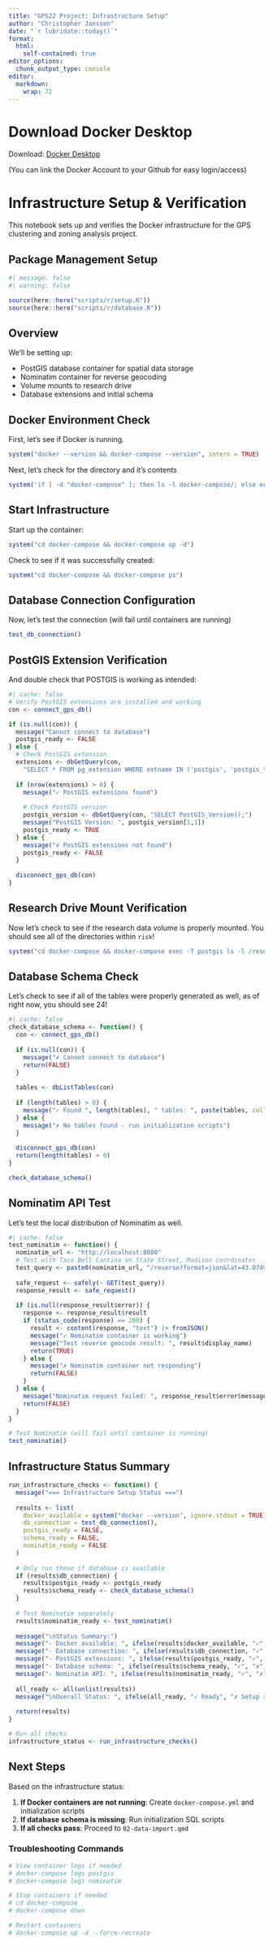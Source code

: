 ```yaml
---
title: "GPS22 Project: Infrastructure Setup"
author: "Christopher Janssen"
date: "`r lubridate::today()`"
format:
  html:
    self-contained: true
editor_options:
  chunk_output_type: console
editor:
  markdown:
    wrap: 72
---
```


# Download Docker Desktop

Download: [Docker
Desktop](https://www.docker.com/products/docker-desktop/)

(You can link the Docker Account to your Github for easy login/access)

# Infrastructure Setup & Verification

This notebook sets up and verifies the Docker infrastructure for the GPS
clustering and zoning analysis project.

## Package Management Setup

```r
#| message: false
#| warning: false

source(here::here("scripts/r/setup.R"))
source(here::here("scripts/r/database.R"))
```

## Overview

We'll be setting up:

-   PostGIS database container for spatial data storage
-   Nominatim container for reverse geocoding
-   Volume mounts to research drive
-   Database extensions and initial schema

## Docker Environment Check

First, let's see if Docker is running.

```r
system("docker --version && docker-compose --version", intern = TRUE) |> paste0()
```

Next, let's check for the directory and it's contents

```r
system('if [ -d "docker-compose" ]; then ls -l docker-compose/; else echo "docker-compose directory not found - needs to be created"; fi')
```

## Start Infrastructure

Start up the container:

```r
system("cd docker-compose && docker-compose up -d")
```

Check to see if it was successfully created:

```r
system("cd docker-compose && docker-compose ps")
```

## Database Connection Configuration

Now, let's test the connection (will fail until containers are running)

```r
test_db_connection()
```

## PostGIS Extension Verification

And double check that POSTGIS is working as intended:

```r
#| cache: false
# Verify PostGIS extensions are installed and working
con <- connect_gps_db()

if (is.null(con)) {
  message("Cannot connect to database")
  postgis_ready <- FALSE
} else {
  # Check PostGIS extension
  extensions <- dbGetQuery(con, 
    "SELECT * FROM pg_extension WHERE extname IN ('postgis', 'postgis_topology');")
  
  if (nrow(extensions) > 0) {
    message("✓ PostGIS extensions found")
    
    # Check PostGIS version
    postgis_version <- dbGetQuery(con, "SELECT PostGIS_Version();")
    message("PostGIS Version: ", postgis_version[1,1])
    postgis_ready <- TRUE
  } else {
    message("✗ PostGIS extensions not found")
    postgis_ready <- FALSE
  }
  
  disconnect_gps_db(con)
}
```

## Research Drive Mount Verification

Now let's check to see if the research data volume is properly mounted.
You should see all of the directories within `risk`!

```r
system("cd docker-compose && docker-compose exec -T postgis ls -l /research_data/")
```

## Database Schema Check

Let's check to see if all of the tables were properly generated as well,
as of right now, you should see 24!

```r
#| cache: false
check_database_schema <- function() {
  con <- connect_gps_db()
  
  if (is.null(con)) {
    message("✗ Cannot connect to database")
    return(FALSE)
  }
  
  tables <- dbListTables(con)
  
  if (length(tables) > 0) {
    message("✓ Found ", length(tables), " tables: ", paste(tables, collapse = ", "))
  } else {
    message("✗ No tables found - run initialization scripts")
  }
  
  disconnect_gps_db(con)
  return(length(tables) > 0)
}

check_database_schema()
```

## Nominatim API Test

Let's test the local distribution of Nominatim as well.

```r
#| cache: false
test_nominatim <- function() {
  nominatim_url <- "http://localhost:8080"
  # Test with Taco Bell Cantina on State Street, Madison coordinates
  test_query <- paste0(nominatim_url, "/reverse?format=json&lat=43.0749694&lon=-89.3943515")
  
  safe_request <- safely(~ GET(test_query))
  response_result <- safe_request()
  
  if (is.null(response_result$error)) {
    response <- response_result$result
    if (status_code(response) == 200) {
      result <- content(response, "text") |> fromJSON()
      message("✓ Nominatim container is working")
      message("Test reverse geocode result: ", result$display_name)
      return(TRUE)
    } else {
      message("✗ Nominatim container not responding")
      return(FALSE)
    }
  } else {
    message("Nominatim request failed: ", response_result$error$message)
    return(FALSE)
  }
}

# Test Nominatim (will fail until container is running)
test_nominatim()
```

## Infrastructure Status Summary

```r
run_infrastructure_checks <- function() {
  message("=== Infrastructure Setup Status ===")
  
  results <- list(
    docker_available = system("docker --version", ignore.stdout = TRUE) == 0,
    db_connection = test_db_connection(),
    postgis_ready = FALSE,
    schema_ready = FALSE,
    nominatim_ready = FALSE
  )
  
  # Only run these if database is available
  if (results$db_connection) {
    results$postgis_ready <- postgis_ready
    results$schema_ready <- check_database_schema()
  }
  
  # Test Nominatim separately
  results$nominatim_ready <- test_nominatim()
  
  message("\nStatus Summary:")
  message("- Docker available: ", ifelse(results$docker_available, "✓", "✗"))
  message("- Database connection: ", ifelse(results$db_connection, "✓", "✗"))
  message("- PostGIS extensions: ", ifelse(results$postgis_ready, "✓", "✗"))
  message("- Database schema: ", ifelse(results$schema_ready, "✓", "✗"))
  message("- Nominatim API: ", ifelse(results$nominatim_ready, "✓", "✗"))
  
  all_ready <- all(unlist(results))
  message("\nOverall Status: ", ifelse(all_ready, "✓ Ready", "✗ Setup required"))
  
  return(results)
}

# Run all checks
infrastructure_status <- run_infrastructure_checks()
```

## Next Steps

Based on the infrastructure status:

1.  **If Docker containers are not running**: Create
    `docker-compose.yml` and initialization scripts
2.  **If database schema is missing**: Run initialization SQL scripts\
3.  **If all checks pass**: Proceed to `02-data-import.qmd`

### Troubleshooting Commands

```bash
# View container logs if needed
# docker-compose logs postgis
# docker-compose logs nominatim

# Stop containers if needed
# cd docker-compose
# docker-compose down

# Restart containers
# docker-compose up -d --force-recreate
```
